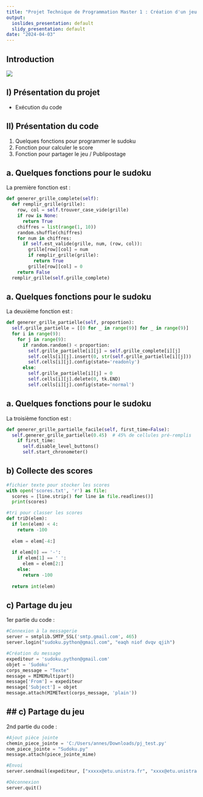 ---
title: "Projet Technique de Programmation Master 1 : Création d'un jeu de SUDOKU"
output:
  ioslides_presentation: default
  slidy_presentation: default
date: "2024-04-03"
---

## Introduction

![](image.png)

## I) Présentation du projet
-   Exécution du code

## II) Présentation du code
1.  Quelques fonctions pour programmer le sudoku
2. Fonction pour calculer le score
3. Fonction pour partager le jeu / Publipostage

## a. Quelques fonctions pour le sudoku

La première fonction est :
```{python, echo=TRUE, eval=FALSE, message=FALSE, warning=FALSE}
def generer_grille_complete(self):
  def remplir_grille(grille):
    row, col = self.trouver_case_vide(grille)
    if row is None:
      return True
    chiffres = list(range(1, 10))
    random.shuffle(chiffres)
    for num in chiffres:
      if self.est_valide(grille, num, (row, col)):
        grille[row][col] = num
        if remplir_grille(grille):
          return True
        grille[row][col] = 0
    return False
  remplir_grille(self.grille_complete)
```


## a. Quelques fonctions pour le sudoku
La deuxième fonction est :
```{python, echo=TRUE, eval=FALSE, message=FALSE, warning=FALSE}
def generer_grille_partielle(self, proportion):
  self.grille_partielle = [[0 for _ in range(9)] for _ in range(9)]
  for i in range(9):
    for j in range(9):
      if random.random() < proportion:
        self.grille_partielle[i][j] = self.grille_complete[i][j]
        self.cells[i][j].insert(0, str(self.grille_partielle[i][j]))
        self.cells[i][j].config(state='readonly') 
      else:
        self.grille_partielle[i][j] = 0
        self.cells[i][j].delete(0, tk.END)
        self.cells[i][j].config(state='normal') 
```

## a. Quelques fonctions pour le sudoku
La troisième fonction est : 
```{python, echo=TRUE, eval=FALSE, message=FALSE, warning=FALSE}
def generer_grille_partielle_facile(self, first_time=False):
  self.generer_grille_partielle(0.45)  # 45% de cellules pré-remplis
    if first_time:
      self.disable_level_buttons()
      self.start_chronometer()
```

## b) Collecte des scores
```{python, echo=TRUE, eval=FALSE, message=FALSE, warning=FALSE}
#fichier texte pour stocker les scores
with open('scores.txt', 'r') as file:
  scores = [line.strip() for line in file.readlines()]
  print(scores)

#tri pour classer les scores                
def triD(elem):
  if len(elem) < 4:
    return -100
    
  elem = elem[-4:]
    
  if elem[0] == '-':
    if elem[1] == ' ':
      elem = elem[2:]
    else:
      return -100
            
  return int(elem)
```

## c) Partage du jeu

1er partie du code : 
```{python, echo=TRUE, eval=FALSE, message=FALSE, warning=FALSE}
#Connexion à la messagerie
server = smtplib.SMTP_SSL('smtp.gmail.com', 465)
server.login("sudoku.python@gmail.com", "eaqh niof dvqv qjih")

#Création du message
expediteur = 'sudoku.python@gmail.com'
objet = 'Sudoku'
corps_message = "Texte"
message = MIMEMultipart()
message['From'] = expediteur
message['Subject'] = objet
message.attach(MIMEText(corps_message, 'plain'))
```

## ## c) Partage du jeu

2nd partie du code :

```{python, echo=TRUE, eval=FALSE, message=FALSE, warning=FALSE}
#Ajout pièce jointe
chemin_piece_jointe = 'C:/Users/annes/Downloads/pj_test.py'
nom_piece_jointe = "Sudoku.py"
message.attach(piece_jointe_mime)

#Envoi
server.sendmail(expediteur, ["xxxxx@etu.unistra.fr", "xxxx@etu.unistra.fr"], message.as_string())

#Déconnexion
server.quit()
```
